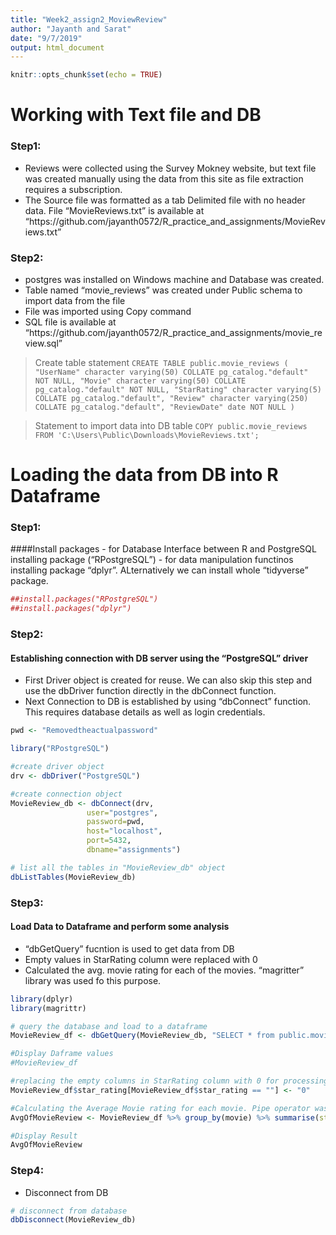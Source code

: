 ---
title: "Week2_assign2_MoviewReview"
author: "Jayanth and Sarat"
date: "9/7/2019"
output: html_document
---

```{r setup, include=FALSE}
knitr::opts_chunk$set(echo = TRUE)
```


# Working with Text file and DB

### Step1:
- Reviews were collected using the Survey Mokney website, but text file was created manually using the data from this site as file extraction requires a subscription.
- The Source file was formatted as a tab Delimited file with no header data. File "MovieReviews.txt" is available at "https://github.com/jayanth0572/R_practice_and_assignments/MovieReviews.txt"

### Step2:
- postgres was installed on Windows machine and Database was created.
- Table named "movie_reviews" was created under Public schema to import data from the file
- File was imported using Copy command
- SQL file is available at "https://github.com/jayanth0572/R_practice_and_assignments/movie_review.sql"

> Create table statement
`CREATE TABLE public.movie_reviews
(
    "UserName" character varying(50) COLLATE pg_catalog."default" NOT NULL,
    "Movie" character varying(50) COLLATE pg_catalog."default" NOT NULL,
    "StarRating" character varying(5) COLLATE pg_catalog."default",
    "Review" character varying(250) COLLATE pg_catalog."default",
    "ReviewDate" date NOT NULL
)`

> Statement to import data into DB table
`COPY public.movie_reviews FROM 'C:\Users\Public\Downloads\MovieReviews.txt';`



# Loading the data from DB into R Dataframe

### Step1:
####Install packages
- for Database Interface between R and PostgreSQL installing package ("RPostgreSQL")
- for data manipulation functinos installing package "dplyr". ALternatively we can install whole "tidyverse" package.
```{r}
##install.packages("RPostgreSQL")
##install.packages("dplyr")
```
 

### Step2:
#### Establishing connection with DB server using the "PostgreSQL" driver
- First Driver object is created for reuse. We can also skip this step and use the dbDriver function directly in the dbConnect function.
- Next Connection to DB is established by using "dbConnect" function. This requires database details as well as login credentials.
```{r include=FALSE}
pwd <- "Removedtheactualpassword"
```

```{r}

library("RPostgreSQL")

#create driver object
drv <- dbDriver("PostgreSQL")

#create connection object
MovieReview_db <- dbConnect(drv,
                 user="postgres", 
                 password=pwd,
                 host="localhost", 
                 port=5432, 
                 dbname="assignments")

# list all the tables in "MovieReview_db" object
dbListTables(MovieReview_db)

```


### Step3:
#### Load Data to Dataframe and perform some analysis
- "dbGetQuery" fucntion is used to get data from DB
- Empty values in StarRating column were replaced with 0
- Calculated the avg. movie rating for each of the movies. "magritter" library was used fo this purpose.
```{r}

library(dplyr)
library(magrittr)

# query the database and load to a dataframe
MovieReview_df <- dbGetQuery(MovieReview_db, "SELECT * from public.movie_reviews;")

#Display Daframe values
#MovieReview_df

#replacing the empty columns in StarRating column with 0 for processing purposes.
MovieReview_df$star_rating[MovieReview_df$star_rating == ""] <- "0"

#Calculating the Average Movie rating for each movie. Pipe operator was used to make use of GroupBy and summarise functions.
AvgOfMovieReview <- MovieReview_df %>% group_by(movie) %>% summarise(star_rating = mean(as.numeric(star_rating)))

#Display Result
AvgOfMovieReview

```


### Step4:
- Disconnect from DB
```{r}

# disconnect from database
dbDisconnect(MovieReview_db)

```


